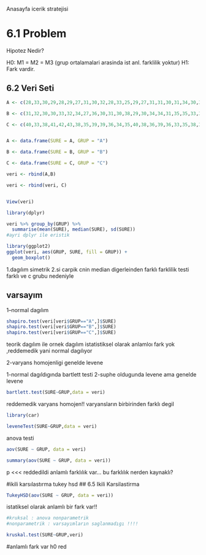 
Anasayfa icerik stratejisi


# 6.1 Problem

Hipotez Nedir?

H0: M1 = M2 = M3 (grup ortalamalari arasinda ist anl. farklilik yoktur)
H1: Fark vardir.

## 6.2 Veri Seti

```r
A <- c(28,33,30,29,28,29,27,31,30,32,28,33,25,29,27,31,31,30,31,34,30,32,31,34,28,32,31,28,33,29)

B <- c(31,32,30,30,33,32,34,27,36,30,31,30,38,29,30,34,34,31,35,35,33,30,28,29,26,37,31,28,34,33)

C <- c(40,33,38,41,42,43,38,35,39,39,36,34,35,40,38,36,39,36,33,35,38,35,40,40,39,38,38,43,40,42)


A <- data.frame(SURE = A, GRUP = "A")

B <- data.frame(SURE = B, GRUP = "B")

C <- data.frame(SURE = C, GRUP = "C")
```


```r
veri <- rbind(A,B)

veri <- rbind(veri, C)


View(veri)
```


```r

library(dplyr)

veri %>% group_by(GRUP) %>%
  summarise(mean(SURE), median(SURE), sd(SURE))
#ayri dplyr ile eristik

```
```r
library(ggplot2)
ggplot(veri, aes(GRUP, SURE, fill = GRUP)) +
  geom_boxplot()

```
1.dagılım simetrik
2.si carpik 
cnin median digerleinden farklı
farklilik testi farklı ve c grubu nedeniyle

## varsayım 

1--normal dagılım


```r
shapiro.test(veri[veri$GRUP=="A",]$SURE)
shapiro.test(veri[veri$GRUP=="B",]$SURE)
shapiro.test(veri[veri$GRUP=="C",]$SURE)

```
teorik dagılım ile ornek dagılım istatistiksel olarak anlamloı fark yok ,reddemedik yani normal dagılıyor


2-varyans homojenligi 
genelde levene


1-normal dagıldıgında bartlett testi
2-suphe oldugunda levene ama genelde levene


```r
bartlett.test(SURE~GRUP,data = veri)

```
reddemedik varyans homojen!!
varyansların birbirinden farklı degil
 
```r

library(car)

leveneTest(SURE~GRUP,data = veri)
```
anova testi


```r

aov(SURE ~ GRUP, data = veri)

summary(aov(SURE ~ GRUP, data = veri))

```
p <<< 
reddedildi 
anlamlı farklılık var...
bu farklılık nerden kaynaklı?

#ikili karsılastırma
tukey hsd
## 6.5 Ikili Karsilastirma
```r
TukeyHSD(aov(SURE ~ GRUP, data = veri))
```
istatiksel olarak anlamlı bir fark var!!

```r
#kruksal : anova nonparametrik
#nonparametrik : varsayımların saglanmadıgı !!!!

kruskal.test(SURE~GRUP,veri)
```
#anlamlı fark var h0 red



